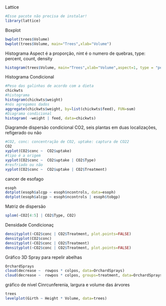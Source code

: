 Lattice
```r
#Esse pacote não precisa de instalar!
library(lattice)
```
Boxplot
```r
bwplot(trees$Volume)
bwplot(trees$Volume, main="Trees",xlab="Volume")
```
Histograma
Aspect é a proporção, nint é o numero de quebras, type: percent, count, density
```r
histogram(trees$Volume, main="Trees",xlab="Volume",aspect=1, type = "percent", nint=5 )
```
Histograma Condicional
```r
#Peso das galinhas de acordo com a dieta
chickwts
#histograma
histogram(chickwts$weight)
#nós agregamos dados
aggregate(chickwts$weight, by=list(chickwts$feed), FUN=sum)
#Diagrama condicional
histogram( ~weight | feed, data=chickwts)
```
Diagramde dispersão condicional
CO2, seis plantas em duas localizações, refigerado ou não
```r
#CO2, conc: concentração de CO2, uptake: captura de CO22
CO2
xyplot(CO2$conc ~  CO2$uptake)
#tipo é a origem 
xyplot(CO2$conc ~  CO2$uptake | CO2$Type)
#resfriado ou não
xyplot(CO2$conc ~  CO2$uptake | CO2$Treatment)
```
cancer de esofago
```r
esoph
dotplot(esoph$alcgp ~ esoph$ncontrols, data=esoph)
dotplot(esoph$alcgp ~ esoph$ncontrols | esoph$tobgp)
```
Matriz de dispersão
```r
splom(~CO2[4:5] | CO2$Type, CO2)
```
Densidade Condicionaç
```r
densityplot(~CO2$conc | CO2$Treatment, plot.points=FALSE)
densityplot(CO2$conc)
densityplot(~CO2$conc | CO2$Treatment)
densityplot(~CO2$conc | CO2$Treatment, plot.points=FALSE)
```
Gráfico 3D
Spray para repelir abelhas
```r
OrchardSprays
cloud(decrease ~  rowpos * colpos, data=OrchardSprays)
cloud(decrease ~  rowpos * colpos, groups=treatment, data=OrchardSprays)
```
gráfico de nível
Cinrcunferenia, largura e volume das árvores
```r
trees
levelplot(Girth ~ Height * Volume, data=trees)
```

